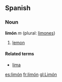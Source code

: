 ==Spanish==
===Noun===
'''limón''' ''m'' (plural: [[limones]])

# [[lemon]]

====Related terms====
*[[lima]]

[[es:limón]]
[[fr:limón]]
[[gl:Limón]]